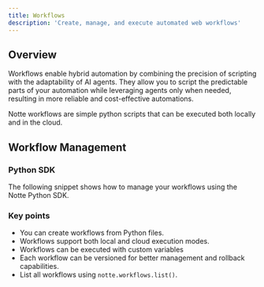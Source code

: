 ```yaml
---
title: Workflows
description: 'Create, manage, and execute automated web workflows'
---
```



## Overview

Workflows enable hybrid automation by combining the precision of scripting with the adaptability of AI agents. They allow you to script the predictable parts of your automation while leveraging agents only when needed, resulting in more reliable and cost-effective automations.

<Note>
Notte workflows are simple python scripts that can be executed both locally and in the cloud.
</Note>

## Workflow Management
### Python SDK

The following snippet shows how to manage your workflows using the Notte Python SDK.

<WorkflowsPython />

### Key points

* You can create workflows from Python files.
* Workflows support both local and cloud execution modes.
* Workflows can be executed with custom variables
* Each workflow can be versioned for better management and rollback capabilities.
* List all workflows using `notte.workflows.list()`.

